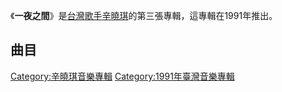 {{Album infobox | <!-- See Wikipedia:WikiProject_Albums -->
| Name      = 一夜之間
| Type      = 專輯
| Artist    = [[辛曉琪|辛曉琪]]
| Cover     = 
| Released  = 1991年
| Recorded  = 
| Genre     = [[國語流行音樂|國語流行音樂]]
| Length    = 
| Label     = [[福茂唱片|福茂唱片]]
| Number    = 
| Producer  = 
| Last album = [[在你背影守候|在你背影守候]]<br />（1989年）
| This album = '''一夜之間'''<br />（1991年）
| Next album = [[花時間|花時間]]<br />（1992年）
}}

《'''一夜之間'''》是[[台灣|台灣]][[歌手|歌手]][[辛曉琪|辛曉琪]]的第三張專輯，這專輯在1991年推出。

==曲目==
{{Tracklist
| collapsed = 
| headline = 
| font_size = 
| total_length = 

| all_writing = 
| all_music = 
| all_lyrics = 
| all_arranger = 
| all_producer = 
| all_except = 

| extra_column =

| title1 = 一夜之間
| note1 = 
| longnote1 = 
| music1 = [[張朵朵|張朵朵]]
| lyrics1 = [[姚若龍|姚若龍]]
| arranger1 = [[王豫民|王豫民]]
| producer1 = 
| extra1 = 
| length1 = 

| title2 = 我在你懷裏哭你並不知道
| note2 = 
| longnote2 = 
| music2 = [[周華健|周華健]]
| lyrics2 = 周華健
| arranger2 = [[陳宇寰|陳宇寰]]
| producer2 = 
| extra2 = 
| length2 = 

| title3 = 好好休息一下
| note3 = 
| longnote3 = 
| music3 = [[陳勇臻|陳勇臻]]
| lyrics3 = 姚若龍
| arranger3 = [[江建民|江建民]]
| producer3 = 
| extra3 = 
| length3 = 

| title4 = 孤獨的女兒
| note4 = 
| longnote4 = 
| music4 = [[楊茜莉|楊茜莉]]
| lyrics4 = 姚若龍
| arranger4 = [[倪柏聖|倪柏聖]]
| producer4 = 
| extra4 = 
| length4 = 

| title5 = 你是昨天的話題
| note5 = 
| longnote5 = 
| music5 = 陳宇寰
| lyrics5 = [[王中言|王中言]]
| arranger5 = 陈宇寰
| producer5 = 
| extra5 = 
| length5 = 

| title6 = 放棄你
| note6 = 
| longnote6 = [[南亞食品|維大力]]汽水廣告曲
| music6 = 倪柏聖
| lyrics6 = [[黃郁文|黃郁文]]
| arranger6 = [[王治平|王治平]]
| producer6 = 
| extra6 = 
| length6 = 

| title7 = 夢想痴戀
| note7 = 
| longnote7 = 
| music7 = [[黃舒駿|黃舒駿]]
| lyrics7 = 黃舒駿
| arranger7 = 陳宇寰
| producer7 = 
| extra7 = 
| length7 = 

| title8 = 請讓我只留回憶
| note8 = 
| longnote8 = 
| music8 = 刘思伟
| lyrics8 = 廖瑩如
| arranger8 = [[劉思偉|劉思偉]]
| producer8 = 
| extra8 = 
| length8 = 

| title9 = 當黑夜來臨
| note9 = 
| longnote9 = 
| music9 = 倪柏聖
| lyrics9 = [[黃郁文|黃郁文]]
| arranger9 =倪柏圣
| producer9 = 
| extra9 = 
| length9 = 

| title10 = 城市的夜容易失眠
| note10 = 
| longnote10 = 
| music10 = [[周治平|周治平]]
| lyrics10 = 姚若龍
| arranger10 = 王豫民
| producer10 = 
| extra10 = 
| length10 = 
}}

<!-- ==唱片版本== -->


<!-- ==音樂錄影帶== -->


<!-- ==派台歌成績== -->


<!-- ==備註== -->


{{辛曉琪}}

[[Category:辛曉琪音樂專輯|Category:辛曉琪音樂專輯]]
[[Category:1991年臺灣音樂專輯|Category:1991年臺灣音樂專輯]]